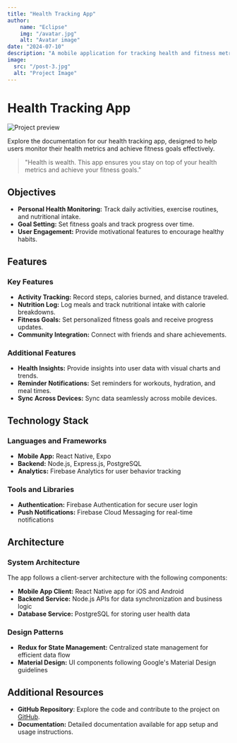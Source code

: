 ```yaml
---
title: "Health Tracking App"
author: 
    name: "Eclipse"
    img: "/avatar.jpg"
    alt: "Avatar image"
date: "2024-07-10"
description: "A mobile application for tracking health and fitness metrics."
image:
  src: "/post-3.jpg"
  alt: "Project Image"
---
```



# Health Tracking App

<MarkdownAuthor img={author.img} author={author.name} date={date} />

![Project preview](/post-3.jpg)


Explore the documentation for our health tracking app, designed to help users monitor their health metrics and achieve fitness goals effectively.

> "Health is wealth. This app ensures you stay on top of your health metrics and achieve your fitness goals."

## **Objectives**

- **Personal Health Monitoring:** Track daily activities, exercise routines, and nutritional intake.
- **Goal Setting:** Set fitness goals and track progress over time.
- **User Engagement:** Provide motivational features to encourage healthy habits.

## **Features**

### Key Features

- **Activity Tracking:** Record steps, calories burned, and distance traveled.
- **Nutrition Log:** Log meals and track nutritional intake with calorie breakdowns.
- **Fitness Goals:** Set personalized fitness goals and receive progress updates.
- **Community Integration:** Connect with friends and share achievements.

### Additional Features

- **Health Insights:** Provide insights into user data with visual charts and trends.
- **Reminder Notifications:** Set reminders for workouts, hydration, and meal times.
- **Sync Across Devices:** Sync data seamlessly across mobile devices.

## **Technology Stack**

### Languages and Frameworks

- **Mobile App:** React Native, Expo
- **Backend:** Node.js, Express.js, PostgreSQL
- **Analytics:** Firebase Analytics for user behavior tracking

### Tools and Libraries

- **Authentication:** Firebase Authentication for secure user login
- **Push Notifications:** Firebase Cloud Messaging for real-time notifications

## **Architecture**

### System Architecture

The app follows a client-server architecture with the following components:

- **Mobile App Client:** React Native app for iOS and Android
- **Backend Service:** Node.js APIs for data synchronization and business logic
- **Database Service:** PostgreSQL for storing user health data

### Design Patterns

- **Redux for State Management:** Centralized state management for efficient data flow
- **Material Design:** UI components following Google's Material Design guidelines

## **Additional Resources** 

- **GitHub Repository**: Explore the code and contribute to the project on [GitHub](https://github.com/Thomas-Zabalo/astro-template).
- **Documentation:** Detailed documentation available for app setup and usage instructions.

